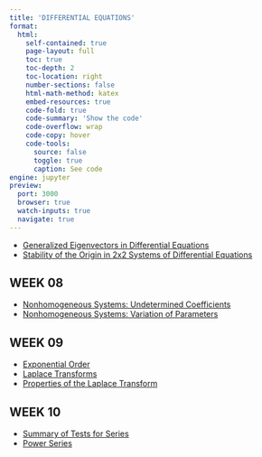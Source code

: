 ```yaml
---
title: 'DIFFERENTIAL EQUATIONS'
format:
  html:
    self-contained: true
    page-layout: full
    toc: true
    toc-depth: 2
    toc-location: right
    number-sections: false
    html-math-method: katex
    embed-resources: true
    code-fold: true
    code-summary: 'Show the code'
    code-overflow: wrap
    code-copy: hover
    code-tools:
      source: false
      toggle: true
      caption: See code
engine: jupyter
preview:
  port: 3000
  browser: true
  watch-inputs: true
  navigate: true
---
```




- [Generalized Eigenvectors in Differential Equations](./generalized-eigenvectors-DE.html)
- [Stability of the Origin in 2x2 Systems of Differential Equations](./stability-of-origin-2x2.html)

## WEEK 08

- [Nonhomogeneous Systems: Undetermined Coefficients](./nonhomogeneous-systems-undetermined-coefficients.html)
- [Nonhomogeneous Systems: Variation of Parameters](./nonhomogeneous-systems-variation-of-parameters.html)

## WEEK 09

- [Exponential Order](./exponential-order.html)
- [Laplace Transforms](./laplace-transforms.html)
- [Properties of the Laplace Transform](./laplace-transform-properties/index.html)

## WEEK 10

- [Summary of Tests for Series](./tests-for-series.html)
- [Power Series](./power-series/index.html)
